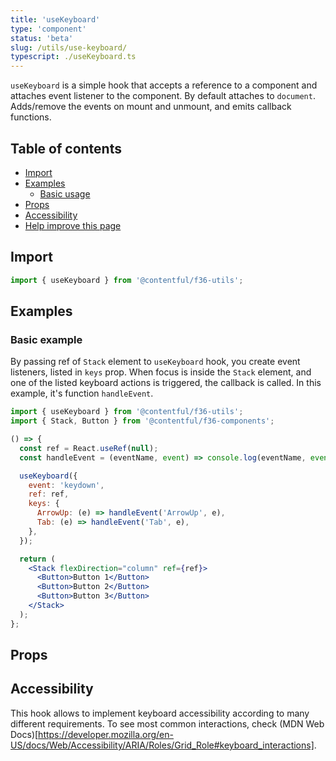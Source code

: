 ```yaml
---
title: 'useKeyboard'
type: 'component'
status: 'beta'
slug: /utils/use-keyboard/
typescript: ./useKeyboard.ts
---
```



`useKeyboard` is a simple hook that accepts a reference to a component and attaches event listener to the component. By default attaches to `document`. Adds/remove the events on mount and unmount, and emits callback functions.

## Table of contents

- [Import](#import)
- [Examples](#examples)
  - [Basic usage](#basic-usage)
- [Props](#props)
- [Accessibility](#accessibility)
- [Help improve this page](#help-improve-this-page)

## Import

```jsx static=true
import { useKeyboard } from '@contentful/f36-utils';
```

## Examples

### Basic example

By passing ref of `Stack` element to `useKeyboard` hook, you create event listeners, listed in `keys` prop. When focus is inside the `Stack` element, and one of the listed keyboard actions is triggered, the callback is called. In this example, it's function `handleEvent`.

```jsx static=true
import { useKeyboard } from '@contentful/f36-utils';
import { Stack, Button } from '@contentful/f36-components';

() => {
  const ref = React.useRef(null);
  const handleEvent = (eventName, event) => console.log(eventName, event);

  useKeyboard({
    event: 'keydown',
    ref: ref,
    keys: {
      ArrowUp: (e) => handleEvent('ArrowUp', e),
      Tab: (e) => handleEvent('Tab', e),
    },
  });

  return (
    <Stack flexDirection="column" ref={ref}>
      <Button>Button 1</Button>
      <Button>Button 2</Button>
      <Button>Button 3</Button>
    </Stack>
  );
};
```

## Props

<Props of="useKeyboard" />

## Accessibility

This hook allows to implement keyboard accessibility according to many different requirements. To see most common interactions, check (MDN Web Docs)[https://developer.mozilla.org/en-US/docs/Web/Accessibility/ARIA/Roles/Grid_Role#keyboard_interactions].
